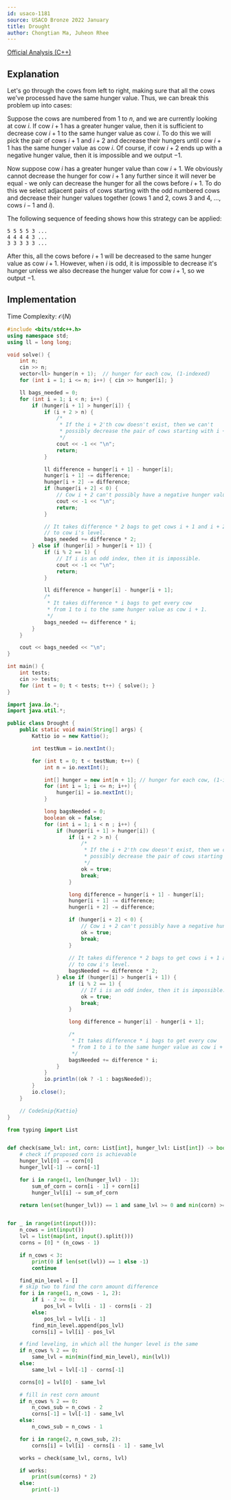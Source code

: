```yaml
---
id: usaco-1181
source: USACO Bronze 2022 January
title: Drought
author: Chongtian Ma, Juheon Rhee
---
```


[Official Analysis (C++)](http://www.usaco.org/current/data/sol_prob3_bronze_jan22.html)

## Explanation

Let's go through the cows from left to right, making sure that all the cows we've processed have the same hunger value. Thus, we can break this
problem up into cases:

Suppose the cows are numbered from $1$ to $n$, and we are currently looking at cow $i$. If cow $i+1$ has a greater hunger value, then it is sufficient to decrease cow $i+1$ to the same hunger value as cow $i$. To do this we will pick the pair of cows $i+1$ and $i+2$ and decrease their hungers until cow $i+1$ has the same hunger value as cow $i$. Of course, if cow $i+2$ ends up with a negative hunger value, then it is impossible and we output $-1$.

Now suppose cow $i$ has a greater hunger value than cow $i+1$. We obviously cannot decrease the hunger for cow $i+1$ any further since it will never be
equal - we only can decrease the hunger for all the cows before $i+1$. To do this we select adjacent pairs of cows starting with the odd numbered cows and
decrease their hunger values together (cows $1$ and $2$, cows $3$ and $4$, $\ldots$, cows $i-1$ and $i$).

The following sequence of feeding shows how this strategy can be applied:
```
5 5 5 5 3 ...
4 4 4 4 3 ...
3 3 3 3 3 ...
```

After this, all the cows before $i+1$ will be decreased to the same hunger value as cow $i+1$.
However, when $i$ is odd, it is impossible to decrease it's hunger unless we also decrease the hunger value for cow $i+1$, so we output $-1$.

## Implementation

Time Complexity: $\mathcal{O}(N)$

<LanguageSection>
<CPPSection>

```cpp
#include <bits/stdc++.h>
using namespace std;
using ll = long long;

void solve() {
	int n;
	cin >> n;
	vector<ll> hunger(n + 1);  // hunger for each cow, (1-indexed)
	for (int i = 1; i <= n; i++) { cin >> hunger[i]; }

	ll bags_needed = 0;
	for (int i = 1; i < n; i++) {
		if (hunger[i + 1] > hunger[i]) {
			if (i + 2 > n) {
				/*
				 * If the i + 2'th cow doesn't exist, then we can't
				 * possibly decrease the pair of cows starting with i + 1.
				 */
				cout << -1 << "\n";
				return;
			}

			ll difference = hunger[i + 1] - hunger[i];
			hunger[i + 1] -= difference;
			hunger[i + 2] -= difference;
			if (hunger[i + 2] < 0) {
				// Cow i + 2 can't possibly have a negative hunger value.
				cout << -1 << "\n";
				return;
			}

			// It takes difference * 2 bags to get cows i + 1 and i + 2 
			// to cow i's level.
			bags_needed += difference * 2;
		} else if (hunger[i] > hunger[i + 1]) {
			if (i % 2 == 1) {
				// If i is an odd index, then it is impossible.
				cout << -1 << "\n";
				return;
			}

			ll difference = hunger[i] - hunger[i + 1];
			/*
			 * It takes difference * i bags to get every cow
			 * from 1 to i to the same hunger value as cow i + 1.
			 */
			bags_needed += difference * i;
		}
	}

	cout << bags_needed << "\n";
}

int main() {
	int tests;
	cin >> tests;
	for (int t = 0; t < tests; t++) { solve(); }
}
```

</CPPSection>
<JavaSection>

```java
import java.io.*;
import java.util.*;

public class Drought {
	public static void main(String[] args) {
		Kattio io = new Kattio();

		int testNum = io.nextInt();

		for (int t = 0; t < testNum; t++) {
			int n = io.nextInt();

			int[] hunger = new int[n + 1]; // hunger for each cow, (1-indexed)
			for (int i = 1; i <= n; i++) {
				hunger[i] = io.nextInt();
			}

			long bagsNeeded = 0;
			boolean ok = false;
			for (int i = 1; i < n ; i++) {
				if (hunger[i + 1] > hunger[i]) {
					if (i + 2 > n) {
						/*
						 * If the i + 2'th cow doesn't exist, then we can't
						 * possibly decrease the pair of cows starting with i + 1.
						 */
						ok = true;
						break;
					}

					long difference = hunger[i + 1] - hunger[i];
					hunger[i + 1] -= difference;
					hunger[i + 2] -= difference;

					if (hunger[i + 2] < 0) {
						// Cow i + 2 can't possibly have a negative hunger value.
						ok = true;
						break;
					}
					
					// It takes difference * 2 bags to get cows i + 1 and i + 2 
					// to cow i's level.
					bagsNeeded += difference * 2;
				} else if (hunger[i] > hunger[i + 1]) {
					if (i % 2 == 1) {
						// If i is an odd index, then it is impossible.
						ok = true;
						break;
					}

					long difference = hunger[i] - hunger[i + 1];

					/*
					 * It takes difference * i bags to get every cow
					 * from 1 to i to the same hunger value as cow i + 1.
					 */
					bagsNeeded += difference * i;
				}
			}
			io.println((ok ? -1 : bagsNeeded));
		}
		io.close();
	}

	// CodeSnip{Kattio}
}
```

</JavaSection>
<PySection>

```py
from typing import List


def check(same_lvl: int, corn: List[int], hunger_lvl: List[int]) -> bool:
	# check if proposed corn is achievable
	hunger_lvl[0] -= corn[0]
	hunger_lvl[-1] -= corn[-1]

	for i in range(1, len(hunger_lvl) - 1):
		sum_of_corn = corn[i - 1] + corn[i]
		hunger_lvl[i] -= sum_of_corn

	return len(set(hunger_lvl)) == 1 and same_lvl >= 0 and min(corn) >= 0


for _ in range(int(input())):
	n_cows = int(input())
	lvl = list(map(int, input().split()))
	corns = [0] * (n_cows - 1)

	if n_cows < 3:
		print(0 if len(set(lvl)) == 1 else -1)
		continue

	find_min_level = []
	# skip two to find the corn amount difference
	for i in range(1, n_cows - 1, 2):
		if i - 2 >= 0:
			pos_lvl = lvl[i - 1] - corns[i - 2]
		else:
			pos_lvl = lvl[i - 1]
		find_min_level.append(pos_lvl)
		corns[i] = lvl[i] - pos_lvl

	# find leveling, in which all the hunger level is the same
	if n_cows % 2 == 0:
		same_lvl = min(min(find_min_level), min(lvl))
	else:
		same_lvl = lvl[-1] - corns[-1]

	corns[0] = lvl[0] - same_lvl

	# fill in rest corn amount
	if n_cows % 2 == 0:
		n_cows_sub = n_cows - 2
		corns[-1] = lvl[-1] - same_lvl
	else:
		n_cows_sub = n_cows - 1

	for i in range(2, n_cows_sub, 2):
		corns[i] = lvl[i] - corns[i - 1] - same_lvl

	works = check(same_lvl, corns, lvl)

	if works:
		print(sum(corns) * 2)
	else:
		print(-1)
```

</PySection>
</LanguageSection>
